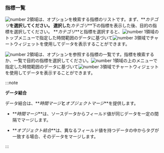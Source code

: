 ### 指標一覧

<Xclude product='postgresql,mysql'>

![number 2](/img/number-02.png)領域は、オプションを検索する指標のリストです。まず、**_カテゴリ_**を選択してください。 選択した**_カテゴリ_**下の指標を表示した後、目的の指標を選択してください。 **_カテゴリ_**と指標を選択すると、![number 1](/img/number-01.png)領域のトップメニューで指定した時間範囲のデータに基づいて![number 3](/img/number-03.png)領域でチャートウィジェットを使用してデータを表示することができます。

</Xclude>

<InDoc product='postgresql,mysql'>

![number 2](/img/number-02.png)領域は、オプションを参照する指標の一覧です。指標を検索するか、一覧で目的の指標を選択してください。![number 1](/img/number-01.png)領域の上のメニューで指定した時間範囲のデータに基づいて![number 3](/img/number-03.png)領域でチャートウィジェットを使用してデータを表示することができます。

</InDoc>

:::note 

**データ結合**

データ結合は、**_時間マージ_**と**_オブジェクトマージ_**を提供します。 

-   **_時間マージ_**は、ソースデータからフィールド値が同じデータを一定の間隔でマージします。 

-   **_オブジェクト結合_**は、異なるフィールド値を持つデータの中からタグが一致する場合、そのデータをマージします。

:::
